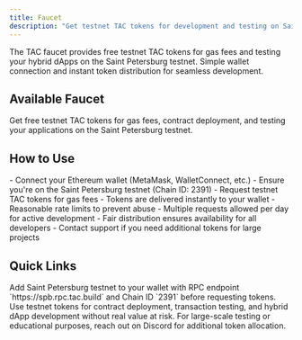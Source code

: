 ```yaml
---
title: Faucet
description: "Get testnet TAC tokens for development and testing on Saint Petersburg testnet"
---
```


The TAC faucet provides free testnet TAC tokens for gas fees and testing your hybrid dApps on the Saint Petersburg testnet. Simple wallet connection and instant token distribution for seamless development.

## Available Faucet

<CardGroup cols={1}>
  <Card
    title="Saint Petersburg Testnet Faucet"
    icon="coins"
    href="https://spb.faucet.tac.build"
  >
    Get free testnet TAC tokens for gas fees, contract deployment, and testing
    your applications on the Saint Petersburg testnet.
  </Card>
</CardGroup>

## How to Use

<Tabs>
  <Tab title="Getting Tokens">
    - Connect your Ethereum wallet (MetaMask, WalletConnect, etc.)
    - Ensure you're on the Saint Petersburg testnet (Chain ID: 2391)
    - Request testnet TAC tokens for gas fees
    - Tokens are delivered instantly to your wallet
  </Tab>

  <Tab title="Rate Limits">
    - Reasonable rate limits to prevent abuse
    - Multiple requests allowed per day for active development
    - Fair distribution ensures availability for all developers
    - Contact support if you need additional tokens for large projects
  </Tab>
</Tabs>

## Quick Links

<AccordionGroup>
  <Accordion title="Network Setup" icon="settings">
    Add Saint Petersburg testnet to your wallet with RPC endpoint `https://spb.rpc.tac.build` and Chain ID `2391` before requesting tokens.
  </Accordion>

<Accordion title="Development Usage" icon="code">
  Use testnet tokens for contract deployment, transaction testing, and hybrid
  dApp development without real value at risk.
</Accordion>

  <Accordion title="Need More Tokens?" icon="message-circle">
    For large-scale testing or educational purposes, reach out on Discord for additional token allocation.
  </Accordion>
</AccordionGroup>
